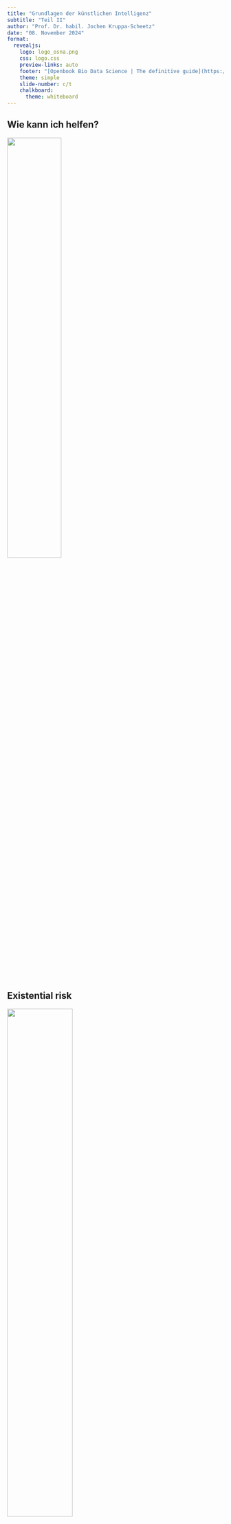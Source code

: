 ```yaml
---
title: "Grundlagen der künstlichen Intelligenz"
subtitle: "Teil II"
author: "Prof. Dr. habil. Jochen Kruppa-Scheetz"
date: "08. November 2024"
format:
  revealjs: 
    logo: logo_osna.png
    css: logo.css
    preview-links: auto
    footer: "[Openbook Bio Data Science | The definitive guide](https://jkruppa.github.io/)"
    theme: simple
    slide-number: c/t
    chalkboard: 
      theme: whiteboard
---
```


## Wie kann ich helfen?

![](img/karl.png){fig-align="center" width="50%"}

## {background-color="black" background-image="img/elon.png"}


## Existential risk

::: {layout="[[1], [-1]]"}

![](img/dune.png){fig-align="center" width="55%"}

:::

## Existential risk

::: {layout="[[1], [-1]]"}

![](img/terminator.png){fig-align="center" width="55%"}

:::

## Existential risk

::: {layout="[[1], [-1]]"}

![](img/matrix.png){fig-align="center" width="70%"}

:::

## Longtermism {background-color="black" background-image="img/elon.png"}



## Was willst du tun?

::: {layout="[[1], [-1]]"}

![](img/was_tun.png){fig-align="center" width="100%"}
:::

## Prädiktives Modell: Wettervorhersage

::: {layout="[[1], [-1]]"}

![](img/rain.jpg){fig-align="center" width="50%"}
:::

## Oberflächentemperatur Nordatlantik

::: {layout="[[1], [-1]]"}

![](img/de_sst_north_atlantic.png){fig-align="center" width="100%"}
:::

## Woher lerne ich?

::: {layout="[[1], [-1]]"}

![](img/trainingTestingNKI.png){fig-align="center" width="80%"}
:::

## Wie lerne ich?

![](img/class-bias-01.png){fig-align="center" width="80%"}

## Wie lerne ich?

![](img/class-bias-02.jpg){fig-align="center" width="80%"}

## Wie lerne ich?

![](img/class-bias-03.jpg){fig-align="center" width="80%"}

## Wie lerne ich?

![](img/class-bias-04.png){fig-align="center" width="80%"}

## Der, die, das Nutella


![](img/der_nutella.png){fig-align="center" width="100%"}



## Der, die, das Nutella


![](img/der_nutella.png){fig-align="center" width="90%"}

![](img/die_nutella.png){fig-align="center" width="90%"}


## Der, die, das Nutella


![](img/der_nutella.png){fig-align="center" width="60%"}

![](img/die_nutella.png){fig-align="center" width="60%"}

![](img/das_nutella.png){fig-align="center" width="60%"}



## Der, die, das Nutella - ChatGPT

::: {layout="[[1], [-1]]"}

![](img/chat_nutella.png){fig-align="center" width="100%"}

:::

## Woher kommt das Wissen?

::: {layout="[[1], [-1]]"}

![](img/prinzen.jpg){fig-align="center" width="85%"}

:::

## Was ist das Label?

:::{layout="[[-1], [1], [-1]]"}

> "In reality, the magic of machine learning is the grind of data labelling." --- Phil Jones

> "[...] workers are trained to identify elements of the image in response to client specifications: they may, for example, draw polygons around different objects, from traffic lights to stop signs and human faces." --- Guardian

> "[...] AI revolution: people working under oppressive surveillance at furious intensity just to keep their jobs and support their families." --- Guardian

:::

## Gulu {background-color="black" background-image="img/gulu.png"}


## Was verdient man da so?

:::{layout="[[-1], [1], [-1]]"}

>  "In return for 45 hours of intense, stressful work a week – possibly with unpaid overtime on top – annotators can expect to earn in the region [] approximately $1.16 per hour." --- The Guardian

> "$2.2 billion in 2022 and $17 billion in 2023"

> "[...] AI tools are taken up in retail, healthcare and manufacturing [...] the demand for well-curated data will increase by the day."

:::




# Energie & Wasser

## Thorium-Reaktor (SMR) 

::: {layout="[[1], [-1]]"}

![](img/reaktor.png){fig-align="center" width="85%"}

:::



## Wasserverbrauch zur Kühlung

::: {layout="[[1], [-1]]"}

![](img/water.png){fig-align="center" width="85%"}

:::

# Anwendungsbeispiele

## Wo ist der Tumor?

::: {style="font-size: 50%"}

Lucas Johannsen (2024) *Innovative Leaf Disease Mapping: Unsupervised Anomaly Detection for Precise Area Estimation*

:::

:::{layout="[[1], [1], [-1]]"}

![](img/tumor_leaf.png){fig-align="center" width="60%"}
:::

## Was blüht den da?

::: {style="font-size: 50%"}

[Die Flora Incognita-App ermöglicht derzeit die automatische Bestimmung von mehr als 16.000 Gefäßpflanzenarten. Der Bestimmungsprozess ist intuitiv: Nimm ein Bild der Pflanze mit der Kamera Deines Smartphones oder Tablets auf.](https://floraincognita.de/)

:::

:::{layout="[[1], [1], [-1]]"}

![](img/flora.png){fig-align="center" width="85%"}
:::




## The cake is a lie...

![](img/cake.jpg){fig-align="center" width=60%}

> *"Voraussagen sind schwierig, vor allem wenn sie die Zukunft betreffen." — Nils Bohr*

# Woher kommen neue Daten für das Training?

## Reddit

::: {layout="[[1], [-1]]"}

![](img/reddit.png){fig-align="center" width="80%"}

:::

## Mehr zu Lesen...

Openbook Bio Data Science: [https://jkruppa.github.io/](https://jkruppa.github.io/)

:::{layout="[[1], [1], [-1]]"}

![](img/cover2024.png){fig-align="center" width="35%"}

:::

## Quellen & Referenzen {.smaller}

- [Meet Mercy and Anita – the African workers driving the AI revolution, for just over a dollar an hour](https://www.theguardian.com/technology/article/2024/jul/06/mercy-anita-african-workers-ai-artificial-intelligence-exploitation-feeding-machine)
- [Reddit-Nutzer versuchen KI von Google zu "vergiften"](https://futurezone.at/produkte/reddit-google-gemini-vergiften-kuenstliche-intelligenz-empfehlungen-angus-steakhouse/402969960)
- [Wieso Google sieben neue Kernkraftwerke bauen lässt](https://www.rnd.de/politik/google-setzt-auf-kernkraft-sieben-neue-reaktoren-fuer-ki-aera-GQWFKVDSC5D6PMEK2WZ5N5NCHY.html#:~:text=Thorium%2DReaktoren%20sollen%20es%20sein,die%20bislang%20%C3%BCbliche%20Wasserk%C3%BChlung%20verzichtbar.)
- [New nuclear clean energy agreement with Kairos Power](https://blog.google/outreach-initiatives/sustainability/google-kairos-power-nuclear-energy-agreement/)
- [A bottle of water per email: the hidden environmental costs of using AI chatbots](https://www.washingtonpost.com/technology/2024/09/18/energy-ai-use-electricity-water-data-centers/)
- [The longtermist fear of a future malevolent superintelligence is hindering our progress today](https://www.ceps.eu/the-longtermist-fear-of-a-future-malevolent-superintelligence-is-hindering-our-progress-today/)
- [Longtermism: "An odd and peculiar ideology"](https://netzpolitik.org/2023/longtermism-an-odd-and-peculiar-ideology/)






